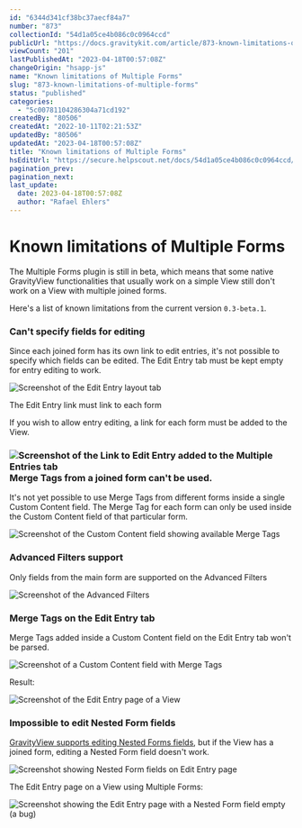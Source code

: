 ```yaml
---
id: "6344d341cf38bc37aecf84a7"
number: "873"
collectionId: "54d1a05ce4b086c0c0964ccd"
publicUrl: "https://docs.gravitykit.com/article/873-known-limitations-of-multiple-forms"
viewCount: "201"
lastPublishedAt: "2023-04-18T00:57:08Z"
changeOrigin: "hsapp-js"
name: "Known limitations of Multiple Forms"
slug: "873-known-limitations-of-multiple-forms"
status: "published"
categories: 
  - "5c00781104286304a71cd192"
createdBy: "80506"
createdAt: "2022-10-11T02:21:53Z"
updatedBy: "80506"
updatedAt: "2023-04-18T00:57:08Z"
title: "Known limitations of Multiple Forms"
hsEditUrl: "https://secure.helpscout.net/docs/54d1a05ce4b086c0c0964ccd/article/6344d341cf38bc37aecf84a7"
pagination_prev: 
pagination_next: 
last_update:
  date: 2023-04-18T00:57:08Z
  author: "Rafael Ehlers"
---
```


# Known limitations of Multiple Forms

The Multiple Forms plugin is still in beta, which means that some native GravityView functionalities that usually work on a simple View still don't work on a View with multiple joined forms.

Here's a list of known limitations from the current version `0.3-beta.1`.

### Can't specify fields for editing

Since each joined form has its own link to edit entries, it's not possible to specify which fields can be edited. The Edit Entry tab must be kept empty for entry editing to work.

![Screenshot of the Edit Entry layout tab](https://s3.amazonaws.com/helpscout.net/docs/assets/54c58489e4b051242988532c/images/6359af8773d6a22819f06ba3/file-FWQqpRtIeC.png)

The Edit Entry link must link to each form 

If you wish to allow entry editing, a link for each form must be added to the View.

### ![Screenshot of the Link to Edit Entry added to the Multiple Entries tab](https://s3.amazonaws.com/helpscout.net/docs/assets/54c58489e4b051242988532c/images/6359b0139171a91e374a4894/file-6o3Faxvq61.png)Merge Tags from a joined form can't be used.

It's not yet possible to use Merge Tags from different forms inside a single Custom Content field. The Merge Tag for each form can only be used inside the Custom Content field of that particular form.

![Screenshot of the Custom Content field showing available Merge Tags](https://s3.amazonaws.com/helpscout.net/docs/assets/54c58489e4b051242988532c/images/6359b1219171a91e374a4897/file-BNiUpWJFNj.png)

### Advanced Filters support

Only fields from the main form are supported on the Advanced Filters

![Screenshot of the Advanced Filters](https://s3.amazonaws.com/helpscout.net/docs/assets/54c58489e4b051242988532c/images/6359b17a2a22cc147576d358/file-GTBhATOJvC.png)

### Merge Tags on the Edit Entry tab

Merge Tags added inside a Custom Content field on the Edit Entry tab won't be parsed.

![Screenshot of a Custom Content field with Merge Tags](https://s3.amazonaws.com/helpscout.net/docs/assets/54c58489e4b051242988532c/images/63b7acefd0b6de7e3be2a738/file-Ha74aqr4cF.png)

Result:

![Screenshot of the Edit Entry page of a View](https://s3.amazonaws.com/helpscout.net/docs/assets/54c58489e4b051242988532c/images/63b7ad0af6d1fb09b86ce882/file-04Hiwg7epa.png)

### Impossible to edit Nested Form fields

[GravityView supports editing Nested Forms fields](https://docs.gravitykit.com/article/583-does-gravityview-support-gp-nested-forms-gravity-wiz-perk), but if the View has a joined form, editing a Nested Form field doesn't work.

![Screenshot showing Nested Form fields on Edit Entry page](https://s3.amazonaws.com/helpscout.net/docs/assets/54c58489e4b051242988532c/images/63d0691c7eb7a63c30e3f31d/file-ksTANIALfQ.png)

The Edit Entry page on a View using Multiple Forms:

![Screenshot showing the Edit Entry page with a Nested Form field empty (a bug)](https://s3.amazonaws.com/helpscout.net/docs/assets/54c58489e4b051242988532c/images/63d069427eb7a63c30e3f31f/file-snrIFTm42x.png)
